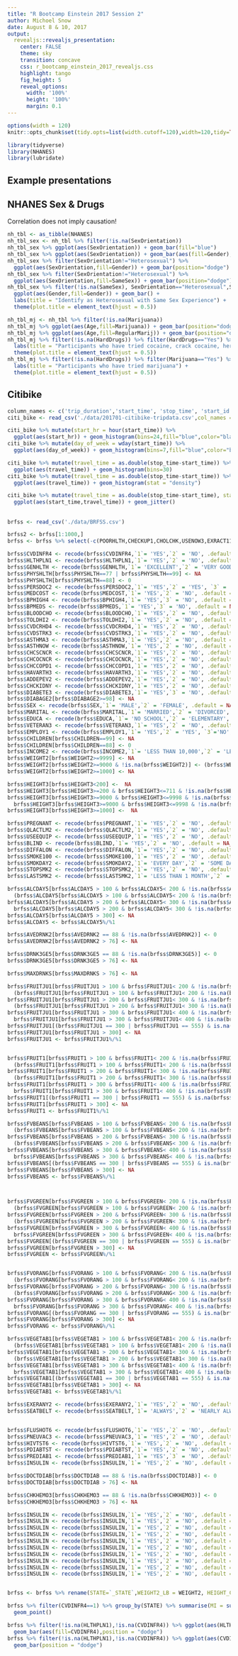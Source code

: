 ```yaml
---
title: "R Bootcamp Einstein 2017 Session 2"
author: Michoel Snow
date: August 8 & 10, 2017
output: 
  revealjs::revealjs_presentation:
    center: FALSE
    theme: sky
    transition: concave
    css: r_bootcamp_einstein_2017_revealjs.css
    highlight: tango
    fig_height: 5
    reveal_options:
      width: '100%'
      height: '100%'
      margin: 0.1
---
```

```r
options(width = 120)
knitr::opts_chunk$set(tidy.opts=list(width.cutoff=120),width=120,tidy=TRUE)
```

```r
library(tidyverse)
library(NHANES)
library(lubridate)
```


## Example presentations

## NHANES Sex & Drugs {.scrollable}

Correlation does not imply causation!
```r
nh_tbl <- as_tibble(NHANES)
nh_tbl_sex <- nh_tbl %>% filter(!is.na(SexOrientation))
nh_tbl_sex %>% ggplot(aes(SexOrientation)) + geom_bar(fill="blue")
nh_tbl_sex %>% ggplot(aes(SexOrientation)) + geom_bar(aes(fill=Gender),position="dodge")
nh_tbl_sex %>% filter(SexOrientation!="Heterosexual") %>% 
  ggplot(aes(SexOrientation,fill=Gender)) + geom_bar(position="dodge")
nh_tbl_sex %>% filter(SexOrientation!="Heterosexual") %>% 
  ggplot(aes(SexOrientation,fill=SameSex)) + geom_bar(position="dodge")
nh_tbl_sex %>% filter(!is.na(SameSex), SexOrientation=="Heterosexual",SameSex == "Yes") %>% 
  ggplot(aes(Gender,fill=Gender)) + geom_bar() + 
  labs(title = "Identify as Heterosexual with Same Sex Experience") +
  theme(plot.title = element_text(hjust = 0.5))
```


```r
nh_tbl_mj <- nh_tbl %>% filter(!is.na(Marijuana)) 
nh_tbl_mj %>% ggplot(aes(Age,fill=Marijuana)) + geom_bar(position="dodge")
nh_tbl_mj %>% ggplot(aes(Age,fill=RegularMarij)) + geom_bar(position="dodge")
nh_tbl_mj %>% filter(!is.na(HardDrugs)) %>% filter(HardDrugs=="Yes") %>% ggplot(aes(Marijuana)) + geom_bar(fill = "Blue") + 
  labs(title = "Participants who have tried cocaine, crack cocaine, heroin or methamphetamine") +
  theme(plot.title = element_text(hjust = 0.5))
nh_tbl_mj %>% filter(!is.na(HardDrugs)) %>% filter(Marijuana=="Yes") %>% ggplot(aes(HardDrugs)) + geom_bar(fill = "Blue") + 
  labs(title = "Participants who have tried marijuana") +
  theme(plot.title = element_text(hjust = 0.5))

```

## Citibike {.scrollable}

```r
column_names <- c('trip_duration','start_time', 'stop_time', 'start_id', 'start_name', 'end_id', 'end_name', 'bike_id', 'user_type', 'birth_year', 'gender')
citi_bike <- read_csv('./data/201701-citibike-tripdata.csv',col_names = column_names, skip=1)
```

```r
citi_bike %>% mutate(start_hr = hour(start_time)) %>% 
  ggplot(aes(start_hr)) + geom_histogram(bins=24,fill="blue",color="black")
citi_bike %>% mutate(day_of_week = wday(start_time)) %>% 
  ggplot(aes(day_of_week)) + geom_histogram(bins=7,fill="blue",color="black")
```

```r
citi_bike %>% mutate(travel_time = as.double(stop_time-start_time)) %>% 
  ggplot(aes(travel_time)) + geom_histogram(bins=30)
citi_bike %>% mutate(travel_time = as.double(stop_time-start_time)) %>% filter(travel_time<80) %>% 
  ggplot(aes(travel_time)) + geom_histogram(stat = "density")
```

```r
citi_bike %>% mutate(travel_time = as.double(stop_time-start_time), start_min = min(start_time)) %>% filter(travel_time<80) %>% 
  ggplot(aes(start_time,travel_time)) + geom_jitter()
```

## 
```r
brfss <- read_csv('./data/BRFSS.csv')

brfss2 <- brfss[1:1000,]
brfss <- brfss %>% select(-c(POORHLTH,CHECKUP1,CHOLCHK,USENOW3,EXRACT11,EXEROFT1,EXERHMM1,EXRACT21,EXEROFT2,EXERHMM2,STRENGTH,LMTJOIN3,JOINPAIN,FLSHTMY2,IMFVPLAC,HIVTSTD3,WHRTST10,BLDSUGAR, FEETCHK2, FEETCHK, EYEEXAM, DIABEYE, QLMENTL2:QLHLTH2, VIDFCLT2, VIREDIF3, VIPRFVS2))
```

```r
brfss$CVDINFR4 <- recode(brfss$CVDINFR4,`1`= 'YES',`2` = 'NO', .default = NA_character_)
brfss$HLTHPLN1 <- recode(brfss$HLTHPLN1,`1`= 'YES',`2` = 'NO', .default = NA_character_)
brfss$GENHLTH <- recode(brfss$GENHLTH,`1`= 'EXCELLENT',`2` = 'VERY GOOD', `3` = "GOOD", `4` = "FAIR", `5` = "POOR",.default = NA_character_)
brfss$PHYSHLTH[brfss$PHYSHLTH==77 | brfss$PHYSHLTH==99] <- NA
brfss$PHYSHLTH[brfss$PHYSHLTH==88] <- 0
brfss$PERSDOC2 <- recode(brfss$PERSDOC2,`1`= 'YES',`2` = 'YES', `3` = 'NO', .default = NA_character_)
brfss$MEDCOST <- recode(brfss$MEDCOST,`1`= 'YES',`2` = 'NO', .default = NA_character_)
brfss$BPHIGH4 <- recode(brfss$BPHIGH4,`1`= 'YES',`3` = 'NO', .default = NA_character_)
brfss$BPMEDS <- recode(brfss$BPMEDS,`1`= 'YES',`3` = 'NO', .default = NA_character_)
brfss$BLOODCHO <- recode(brfss$BLOODCHO,`1`= 'YES',`2` = 'NO', .default = NA_character_)
brfss$TOLDHI2 <- recode(brfss$TOLDHI2,`1`= 'YES',`2` = 'NO', .default = NA_character_)
brfss$CVDCRHD4 <- recode(brfss$CVDCRHD4,`1`= 'YES',`2` = 'NO', .default = NA_character_)
brfss$CVDSTRK3 <- recode(brfss$CVDSTRK3,`1`= 'YES',`2` = 'NO', .default = NA_character_)
brfss$ASTHMA3 <- recode(brfss$ASTHMA3,`1`= 'YES',`2` = 'NO', .default = NA_character_)
brfss$ASTHNOW <- recode(brfss$ASTHNOW,`1`= 'YES',`2` = 'NO', .default = NA_character_)
brfss$CHCSCNCR <- recode(brfss$CHCSCNCR,`1`= 'YES',`2` = 'NO', .default = NA_character_)
brfss$CHCOCNCR <- recode(brfss$CHCOCNCR,`1`= 'YES',`2` = 'NO', .default = NA_character_)
brfss$CHCCOPD1 <- recode(brfss$CHCCOPD1,`1`= 'YES',`2` = 'NO', .default = NA_character_)
brfss$HAVARTH3 <- recode(brfss$HAVARTH3,`1`= 'YES',`2` = 'NO', .default = NA_character_)
brfss$ADDEPEV2 <- recode(brfss$ADDEPEV2,`1`= 'YES',`2` = 'NO', .default = NA_character_)
brfss$CHCKIDNY <- recode(brfss$CHCKIDNY,`1`= 'YES',`2` = 'NO', .default = NA_character_)
brfss$DIABETE3 <- recode(brfss$DIABETE3,`1`= 'YES',`3` = 'NO', .default = NA_character_)
brfss$DIABAGE2[brfss$DIABAGE2>=98] <- NA
brfss$SEX <- recode(brfss$SEX,`1`= 'MALE',`2` = 'FEMALE', .default = NA_character_)
brfss$MARITAL <- recode(brfss$MARITAL,`1`= 'MARRIED',`2` = 'DIVORCED', `3` = 'WIDOWED', `4` = 'SEPARATED', `5` = 'NEVER MARRIED', `6` = 'UNMARRIED COUPLE', .default = NA_character_)
brfss$EDUCA <- recode(brfss$EDUCA,`1`= 'NO SCHOOL',`2` = 'ELEMENTARY', `3`='SOME HIGH SCHOOL',`4`='HIGH SCHOOL',`5`= 'SOME COLLEGE', `6` = 'COLLEGE', .default = NA_character_)
brfss$VETERAN3 <- recode(brfss$VETERAN3,`1`= 'YES',`2` = 'NO', .default = NA_character_)
brfss$EMPLOY1 <- recode(brfss$EMPLOY1,`1`= 'YES',`2` = 'YES', `3`='NO', `4` = 'NO', `5`='HOMEMAKER', `6`='STUDENT', `7` = 'RETIRED', .default = NA_character_)
brfss$CHILDREN[brfss$CHILDREN==99] <- NA
brfss$CHILDREN[brfss$CHILDREN==88] <- 0
brfss$INCOME2 <- recode(brfss$INCOME2,`1`= 'LESS THAN 10,000',`2` = 'LESS THAN 15,000',`3` = 'LESS THAN 20,000', `4` = 'LESS THAN 25,000', `5` = 'LESS THAN 35,000', `6` = 'LESS THAN 50,000', `7` = 'LESS THAN 75,000', `8` = '75,000 OR MORE', .default = NA_character_)
brfss$WEIGHT2[brfss$WEIGHT2>=9999] <- NA
brfss$WEIGHT2[brfss$WEIGHT2>=9000 & !is.na(brfss$WEIGHT2)] <- (brfss$WEIGHT2[brfss$WEIGHT2>=9000 & !is.na(brfss$WEIGHT2)]-9000) * 2.2
brfss$WEIGHT2[brfss$WEIGHT2>=1000] <- NA

brfss$HEIGHT3[brfss$HEIGHT3<200] <-  NA
brfss$HEIGHT3[brfss$HEIGHT3>=200 & brfss$HEIGHT3<=711 & !is.na(brfss$HEIGHT3)] <- brfss$HEIGHT3[brfss$HEIGHT3>=200 & brfss$HEIGHT3<=711 & !is.na(brfss$HEIGHT3)] %/% 100 * 12 * 2.54 + brfss$HEIGHT3[brfss$HEIGHT3>=200 & brfss$HEIGHT3<=711 & !is.na(brfss$HEIGHT3)] %% 100 * 2.54
brfss$HEIGHT3[brfss$HEIGHT3>=9000 & brfss$HEIGHT3<=9998 & !is.na(brfss$HEIGHT3)] <- 
  brfss$HEIGHT3[brfss$HEIGHT3>=9000 & brfss$HEIGHT3<=9998 & !is.na(brfss$HEIGHT3)] - 9000
brfss$HEIGHT3[brfss$HEIGHT3>=1000] <-  NA

brfss$PREGNANT <- recode(brfss$PREGNANT,`1`= 'YES',`2` = 'NO', .default = NA_character_)
brfss$QLACTLM2 <- recode(brfss$QLACTLM2,`1`= 'YES',`2` = 'NO', .default = NA_character_)
brfss$USEEQUIP <- recode(brfss$USEEQUIP,`1`= 'YES',`2` = 'NO', .default = NA_character_)
brfss$BLIND <- recode(brfss$BLIND,`1`= 'YES',`2` = 'NO', .default = NA_character_)
brfss$DIFFALON <- recode(brfss$DIFFALON,`1`= 'YES',`2` = 'NO', .default = NA_character_)
brfss$SMOKE100 <- recode(brfss$SMOKE100,`1`= 'YES',`2` = 'NO', .default = NA_character_)
brfss$SMOKDAY2 <- recode(brfss$SMOKDAY2,`1`= 'EVERY DAY',`2` = 'SOME DAYS', `3` = 'NOT AT ALL', .default = NA_character_)
brfss$STOPSMK2 <- recode(brfss$STOPSMK2,`1`= 'YES',`2` = 'NO', .default = NA_character_)
brfss$LASTSMK2 <- recode(brfss$LASTSMK2,`1`= 'LESS THAN 1 MONTH',`2` = '1 TO 3 MONTHS', `3` = '3 TO 6 MONTHS', `4` = '6 TO 12 MONTHS', `5` = '1 TO 5 YEARS', `6` = '5 TO 10 YEARS', `7` = '10 YEARS OR MORE', `8` = 'NEVER SMOKED REGULARLY', .default = NA_character_)

brfss$ALCDAY5[brfss$ALCDAY5 > 100 & brfss$ALCDAY5< 200 & !is.na(brfss$ALCDAY5)] <- 
  (brfss$ALCDAY5[brfss$ALCDAY5 > 100 & brfss$ALCDAY5< 200 & !is.na(brfss$ALCDAY5)]- 100)*30/7
brfss$ALCDAY5[brfss$ALCDAY5 > 200 & brfss$ALCDAY5< 300 & !is.na(brfss$ALCDAY5)] <- 
  brfss$ALCDAY5[brfss$ALCDAY5 > 200 & brfss$ALCDAY5< 300 & !is.na(brfss$ALCDAY5)]- 200
brfss$ALCDAY5[brfss$ALCDAY5 > 300] <- NA
brfss$ALCDAY5 <- brfss$ALCDAY5%/%1

brfss$AVEDRNK2[brfss$AVEDRNK2 == 88 & !is.na(brfss$AVEDRNK2)] <- 0
brfss$AVEDRNK2[brfss$AVEDRNK2 > 76] <- NA

brfss$DRNK3GE5[brfss$DRNK3GE5 == 88 & !is.na(brfss$DRNK3GE5)] <- 0
brfss$DRNK3GE5[brfss$DRNK3GE5 > 76] <- NA

brfss$MAXDRNKS[brfss$MAXDRNKS > 76] <- NA

brfss$FRUITJU1[brfss$FRUITJU1 > 100 & brfss$FRUITJU1< 200 & !is.na(brfss$FRUITJU1)] <- 
  (brfss$FRUITJU1[brfss$FRUITJU1 > 100 & brfss$FRUITJU1< 200 & !is.na(brfss$FRUITJU1)]- 100)*30
brfss$FRUITJU1[brfss$FRUITJU1 > 200 & brfss$FRUITJU1< 300 & !is.na(brfss$FRUITJU1)] <- 
  (brfss$FRUITJU1[brfss$FRUITJU1 > 200 & brfss$FRUITJU1< 300 & !is.na(brfss$FRUITJU1)]- 200)*30/7
brfss$FRUITJU1[brfss$FRUITJU1 > 300 & brfss$FRUITJU1< 400 & !is.na(brfss$FRUITJU1)] <- 
  brfss$FRUITJU1[brfss$FRUITJU1 > 300 & brfss$FRUITJU1< 400 & !is.na(brfss$FRUITJU1)]- 300
brfss$FRUITJU1[(brfss$FRUITJU1 == 300 | brfss$FRUITJU1 == 555) & is.na(brfss$FRUITJU1)] <- 0
brfss$FRUITJU1[brfss$FRUITJU1 > 300] <- NA
brfss$FRUITJU1 <- brfss$FRUITJU1%/%1


brfss$FRUIT1[brfss$FRUIT1 > 100 & brfss$FRUIT1< 200 & !is.na(brfss$FRUIT1)] <- 
  (brfss$FRUIT1[brfss$FRUIT1 > 100 & brfss$FRUIT1< 200 & !is.na(brfss$FRUIT1)]- 100)*30
brfss$FRUIT1[brfss$FRUIT1 > 200 & brfss$FRUIT1< 300 & !is.na(brfss$FRUIT1)] <- 
  (brfss$FRUIT1[brfss$FRUIT1 > 200 & brfss$FRUIT1< 300 & !is.na(brfss$FRUIT1)]- 200)*30/7
brfss$FRUIT1[brfss$FRUIT1 > 300 & brfss$FRUIT1< 400 & !is.na(brfss$FRUIT1)] <- 
  brfss$FRUIT1[brfss$FRUIT1 > 300 & brfss$FRUIT1< 400 & !is.na(brfss$FRUIT1)]- 300
brfss$FRUIT1[(brfss$FRUIT1 == 300 | brfss$FRUIT1 == 555) & is.na(brfss$FRUIT1)] <- 0
brfss$FRUIT1[brfss$FRUIT1 > 300] <- NA
brfss$FRUIT1 <- brfss$FRUIT1%/%1

brfss$FVBEANS[brfss$FVBEANS > 100 & brfss$FVBEANS< 200 & !is.na(brfss$FVBEANS)] <- 
  (brfss$FVBEANS[brfss$FVBEANS > 100 & brfss$FVBEANS< 200 & !is.na(brfss$FVBEANS)]- 100)*30
brfss$FVBEANS[brfss$FVBEANS > 200 & brfss$FVBEANS< 300 & !is.na(brfss$FVBEANS)] <- 
  (brfss$FVBEANS[brfss$FVBEANS > 200 & brfss$FVBEANS< 300 & !is.na(brfss$FVBEANS)]- 200)*30/7
brfss$FVBEANS[brfss$FVBEANS > 300 & brfss$FVBEANS< 400 & !is.na(brfss$FVBEANS)] <- 
  brfss$FVBEANS[brfss$FVBEANS > 300 & brfss$FVBEANS< 400 & !is.na(brfss$FVBEANS)]- 300
brfss$FVBEANS[(brfss$FVBEANS == 300 | brfss$FVBEANS == 555) & is.na(brfss$FVBEANS)] <- 0
brfss$FVBEANS[brfss$FVBEANS > 300] <- NA
brfss$FVBEANS <- brfss$FVBEANS%/%1



brfss$FVGREEN[brfss$FVGREEN > 100 & brfss$FVGREEN< 200 & !is.na(brfss$FVGREEN)] <- 
  (brfss$FVGREEN[brfss$FVGREEN > 100 & brfss$FVGREEN< 200 & !is.na(brfss$FVGREEN)]- 100)*30
brfss$FVGREEN[brfss$FVGREEN > 200 & brfss$FVGREEN< 300 & !is.na(brfss$FVGREEN)] <- 
  (brfss$FVGREEN[brfss$FVGREEN > 200 & brfss$FVGREEN< 300 & !is.na(brfss$FVGREEN)]- 200)*30/7
brfss$FVGREEN[brfss$FVGREEN > 300 & brfss$FVGREEN< 400 & !is.na(brfss$FVGREEN)] <- 
  brfss$FVGREEN[brfss$FVGREEN > 300 & brfss$FVGREEN< 400 & !is.na(brfss$FVGREEN)]- 300
brfss$FVGREEN[(brfss$FVGREEN == 300 | brfss$FVGREEN == 555) & is.na(brfss$FVGREEN)] <- 0
brfss$FVGREEN[brfss$FVGREEN > 300] <- NA
brfss$FVGREEN <- brfss$FVGREEN%/%1


brfss$FVORANG[brfss$FVORANG > 100 & brfss$FVORANG< 200 & !is.na(brfss$FVORANG)] <- 
  (brfss$FVORANG[brfss$FVORANG > 100 & brfss$FVORANG< 200 & !is.na(brfss$FVORANG)]- 100)*30
brfss$FVORANG[brfss$FVORANG > 200 & brfss$FVORANG< 300 & !is.na(brfss$FVORANG)] <- 
  (brfss$FVORANG[brfss$FVORANG > 200 & brfss$FVORANG< 300 & !is.na(brfss$FVORANG)]- 200)*30/7
brfss$FVORANG[brfss$FVORANG > 300 & brfss$FVORANG< 400 & !is.na(brfss$FVORANG)] <- 
  brfss$FVORANG[brfss$FVORANG > 300 & brfss$FVORANG< 400 & !is.na(brfss$FVORANG)]- 300
brfss$FVORANG[(brfss$FVORANG == 300 | brfss$FVORANG == 555) & is.na(brfss$FVORANG)] <- 0
brfss$FVORANG[brfss$FVORANG > 300] <- NA
brfss$FVORANG <- brfss$FVORANG%/%1

brfss$VEGETAB1[brfss$VEGETAB1 > 100 & brfss$VEGETAB1< 200 & !is.na(brfss$VEGETAB1)] <- 
  (brfss$VEGETAB1[brfss$VEGETAB1 > 100 & brfss$VEGETAB1< 200 & !is.na(brfss$VEGETAB1)]- 100)*30
brfss$VEGETAB1[brfss$VEGETAB1 > 200 & brfss$VEGETAB1< 300 & !is.na(brfss$VEGETAB1)] <- 
  (brfss$VEGETAB1[brfss$VEGETAB1 > 200 & brfss$VEGETAB1< 300 & !is.na(brfss$VEGETAB1)]- 200)*30/7
brfss$VEGETAB1[brfss$VEGETAB1 > 300 & brfss$VEGETAB1< 400 & !is.na(brfss$VEGETAB1)] <- 
  brfss$VEGETAB1[brfss$VEGETAB1 > 300 & brfss$VEGETAB1< 400 & !is.na(brfss$VEGETAB1)]- 300
brfss$VEGETAB1[(brfss$VEGETAB1 == 300 | brfss$VEGETAB1 == 555) & is.na(brfss$VEGETAB1)] <- 0
brfss$VEGETAB1[brfss$VEGETAB1 > 300] <- NA
brfss$VEGETAB1 <- brfss$VEGETAB1%/%1

brfss$EXERANY2 <- recode(brfss$EXERANY2,`1`= 'YES',`2` = 'NO', .default = NA_character_)
brfss$SEATBELT <- recode(brfss$SEATBELT,`1`= 'ALWAYS',`2` = 'NEARLY ALWAYS', `3` = "SOMETIMES", `4` = "SELDOM", `5` = "NEVER",.default = NA_character_)


brfss$FLUSHOT6 <- recode(brfss$FLUSHOT6,`1`= 'YES',`2` = 'NO', .default = NA_character_)
brfss$PNEUVAC3 <- recode(brfss$PNEUVAC3,`1`= 'YES',`2` = 'NO', .default = NA_character_)
brfss$HIVTST6 <- recode(brfss$HIVTST6,`1`= 'YES',`2` = 'NO', .default = NA_character_)
brfss$PDIABTST <- recode(brfss$PDIABTST,`1`= 'YES',`2` = 'NO', .default = NA_character_)
brfss$PREDIAB1 <- recode(brfss$PREDIAB1,`1`= 'YES',`3` = 'NO', .default = NA_character_)
brfss$INSULIN <- recode(brfss$INSULIN,`1`= 'YES',`2` = 'NO', .default = NA_character_)

brfss$DOCTDIAB[brfss$DOCTDIAB == 88 & !is.na(brfss$DOCTDIAB)] <- 0
brfss$DOCTDIAB[brfss$DOCTDIAB > 76] <- NA

brfss$CHKHEMO3[brfss$CHKHEMO3 == 88 & !is.na(brfss$CHKHEMO3)] <- 0
brfss$CHKHEMO3[brfss$CHKHEMO3 > 76] <- NA

brfss$INSULIN <- recode(brfss$INSULIN,`1`= 'YES',`2` = 'NO', .default = NA_character_)
brfss$INSULIN <- recode(brfss$INSULIN,`1`= 'YES',`2` = 'NO', .default = NA_character_)
brfss$INSULIN <- recode(brfss$INSULIN,`1`= 'YES',`2` = 'NO', .default = NA_character_)
brfss$INSULIN <- recode(brfss$INSULIN,`1`= 'YES',`2` = 'NO', .default = NA_character_)
brfss$INSULIN <- recode(brfss$INSULIN,`1`= 'YES',`2` = 'NO', .default = NA_character_)
brfss$INSULIN <- recode(brfss$INSULIN,`1`= 'YES',`2` = 'NO', .default = NA_character_)
brfss$INSULIN <- recode(brfss$INSULIN,`1`= 'YES',`2` = 'NO', .default = NA_character_)
brfss$INSULIN <- recode(brfss$INSULIN,`1`= 'YES',`2` = 'NO', .default = NA_character_)
brfss$INSULIN <- recode(brfss$INSULIN,`1`= 'YES',`2` = 'NO', .default = NA_character_)
brfss$INSULIN <- recode(brfss$INSULIN,`1`= 'YES',`2` = 'NO', .default = NA_character_)


brfss <- brfss %>% rename(STATE=`_STATE`,WEIGHT2_LB = WEIGHT2, HEIGHT_CM = HEIGHT3)
```


```r
brfss %>% filter(CVDINFR4==1) %>% group_by(STATE) %>% summarise(MI = sum(CVDINFR4), count = n()) %>% ggplot(aes(STATE,MI)) +
  geom_point()

```


```r
brfss %>% filter(!is.na(HLTHPLN1),!is.na(CVDINFR4)) %>% ggplot(aes(HLTHPLN1)) + 
  geom_bar(aes(fill=CVDINFR4),position = "dodge")
brfss %>% filter(!is.na(HLTHPLN1),!is.na(CVDINFR4)) %>% ggplot(aes(CVDINFR4,fill=HLTHPLN1)) + 
  geom_bar(position = "dodge")

```


<!-- aa <- read_xpt('./data/LLCP2015.XPT') -->
<!-- cc <- as_tibble(aa) -->
<!-- cc <- cc %>% select(-c(SEQNO,`_PSU`)) -->
<!-- cc <- cc %>% select(-c(DISPCODE,IDATE,CTELENUM,PVTRESD1,COLGHOUS,STATERES,CELLFON3,CTELNUM1,CELLFON2,LANDLINE,CSTATE,PVTRESD2,CCLGHOUS,RENTHOM1,NUMHHOL2,NUMPHON2,CPDEMO1,INTERNET,ARTHDIS2,ARTHSOCL,DIABEDU,PAINACT2,CAREGIV1,CRGVREL1,CRGVLNG1,CRGVHRS1,CRGVPRB1,CRGVPERS,CRGVHOUS,CRGVMST2,CRGVEXPT,SCNTMNY1,SCNTMEL1,SCNTPAID,SCNTLPAD,EMTSUPRT,LSATISFY,QSTVER,EXACTOT1,EXACTOT2,MSCODE,`_STSTR`,`_STRWT`,`_RAWRAKE`,`_WT2RAKE`,`_CLLCPWT`,`_DUALUSE`,`_DUALCOR`,`_LLCPWT`,`_RFHLTH`,`_HCVU651`,`_RFHYPE5`,`_CHOLCHK`,`_RFCHOL`,`_MICHD`,`_LTASTH1`:`_AIDTST3`)) -->
<!-- write_csv(cc,'./data/BRFSS.csv') -->